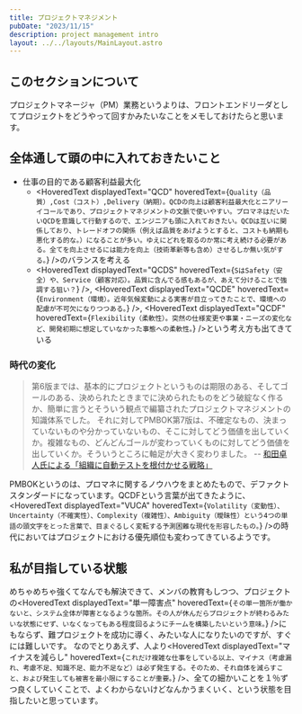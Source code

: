 ```yaml
---
title: プロジェクトマネジメント
pubDate: "2023/11/15"
description: project management intro
layout: ../../layouts/MainLayout.astro
---
```



## このセクションについて

プロジェクトマネージャ（PM）業務というよりは、フロントエンドリーダとしてプロジェクトをどうやって回すかみたいなことをメモしておけたらと思います。

## 全体通して頭の中に入れておきたいこと

- 仕事の目的である顧客利益最大化
    - <HoveredText displayedText="QCD" hoveredText={`Quality（品質）,Cost（コスト）,Delivery（納期）。QCDの向上は顧客利益最大化とニアリーイコールであり、プロジェクトマネジメントの文脈で使いやすい。プロマネはだいたいQCDを意識して行動するので、エンジニアも頭に入れておきたい。QCDは互いに関係しており、トレードオフの関係（例えば品質をあげようとすると、コストも納期も悪化する的な。）になることが多い。ゆえにどれを取るのか常に考え続ける必要がある。全てを向上させるには能力を向上（技術革新等も含め）させるしか無い気がする。`} />のバランスを考える
    - <HoveredText displayedText="QCDS" hoveredText={`SはSafety（安全）や、Service（顧客対応）。品質に含んでる感もあるが、あえて分けることで強調する狙い？`} />, <HoveredText displayedText="QCDE" hoveredText={`Environment（環境）。近年気候変動による実害が目立ってきたことで、環境への配慮が不可欠になりつつある。`} />, <HoveredText displayedText="QCDF" hoveredText={`Flexibility（柔軟性）。突然の仕様変更や事業・ニーズの変化など、開発初期に想定していなかった事態への柔軟性。`} />という考え方も出てきている

### 時代の変化

>第6版までは、基本的にプロジェクトというものは期限のある、そしてゴールのある、決められたときまでに決められたものをどう破綻なく作るか、簡単に言うとそういう観点で編纂されたプロジェクトマネジメントの知識体系でした。
それに対してPMBOK第7版は、不確定なもの、決まっていないものや分かっていないもの、そこに対してどう価値を出していくか。複雑なもの、どんどんゴールが変わっていくものに対してどう価値を出していくか。そういうところに軸足が大きく変わりました。
-- [和田卓人氏による「組織に自動テストを根付かせる戦略」](https://www.publickey1.jp/blog/22/12022.html)

PMBOKというのは、プロマネに関するノウハウをまとめたもので、デファクトスタンダードになっています。QCDFという言葉が出てきたように、<HoveredText displayedText="VUCA" hoveredText={`Volatility（変動性）、Uncertainty（不確実性）、Complexity（複雑性）、Ambiguity（曖昧性）という4つの単語の頭文字をとった言葉で、目まぐるしく変転する予測困難な現代を形容したもの。`} />の時代においてはプロジェクトにおける優先順位も変わってきているようです。

## 私が目指している状態

めちゃめちゃ強くてなんでも解決できて、メンバの教育もしつつ、プロジェクトの<HoveredText displayedText="単一障害点" hoveredText={`その単一箇所が働かないと、システム全体が障害となるような箇所。その人が休んだらプロジェクトが終わるみたいな状態にせず、いなくなってもある程度回るようにチームを構築したいという意味。`} />にもならず、難プロジェクトを成功に導く、みたいな人になりたいのですが、すぐには難しいです。
なのでとりあえず、人より<HoveredText displayedText="マイナスを減らし" hoveredText={`これだけ複雑な仕事をしている以上、マイナス（考慮漏れ、考慮不足、知識不足、能力不足など）は必ず発生する。そのため、それ自体を減らすこと、および発生しても被害を最小限にすることが重要。`} />、全ての細かいことを１％ずつ良くしていくことで、よくわからないけどなんかうまくいく、という状態を目指したいと思っています。
